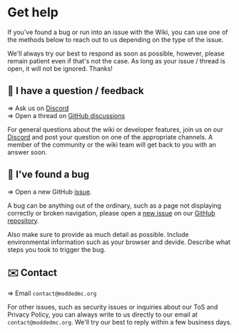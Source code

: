 # Get help

If you've found a bug or run into an issue with the Wiki, you can use one of the methods below to reach out to us
depending on the type of the issue.

We'll always try our best to respond as soon as possible, however, please remain patient even if that's not the case.
As long as your issue / thread is open, it will not be ignored. Thanks! 

## 🙋 I have a question / feedback

=> Ask us on [Discord](https://discord.sinytra.org)  
=> Open a thread on [GitHub discussions](https://github.com/Sinytra/Wiki/discussions)

For general questions about the wiki or developer features, join us on our [Discord](https://discord.sinytra.org) and
post your question on one of the appropriate channels. A member of the community or the wiki team will get back to you 
with an answer soon.

## 🐞 I've found a bug

=> Open a new GitHub [issue](https://github.com/Sinytra/Wiki/issues/new).

A bug can be anything out of the ordinary, such as a page not displaying correctly or broken navigation, please
open a [new issue](https://github.com/Sinytra/Wiki/issues/new) on our [GitHub repository](https://github.com/Sinytra/Wiki).

Also make sure to provide as much detail as possible. Include environmental information such as your browser and devide.
Describe what steps you took to trigger the bug.

## ✉️ Contact

=> Email `contact@moddedmc.org`

For other issues, such as security issues or inquiries about our ToS and Privacy Policy, you can always write to us
directly to our email at `contact@moddedmc.org`. We'll try our best to reply within a few business days.
